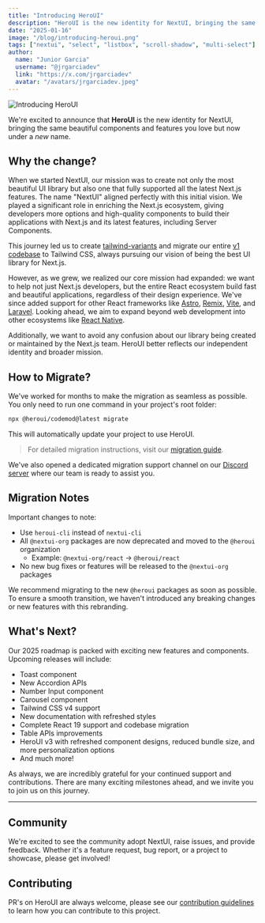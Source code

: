 ```yaml
---
title: "Introducing HeroUI"
description: "HeroUI is the new identity for NextUI, bringing the same beautiful components and features you love under a new name."
date: "2025-01-16"
image: "/blog/introducing-heroui.png"
tags: ["nextui", "select", "listbox", "scroll-shadow", "multi-select"]
author:
  name: "Junior Garcia"
  username: "@jrgarciadev"
  link: "https://x.com/jrgarciadev"
  avatar: "/avatars/jrgarciadev.jpeg"
---
```


<img
  src="/blog/introducing-heroui_2x.png"
  width={700}
  height={350}
  alt="Introducing HeroUI"
  className="w-full border border-transparent dark:border-default-200/50 object-fit rounded-xl shadow-lg"
/>

We're excited to announce that **HeroUI** is the new identity for NextUI, bringing the same beautiful components and features you love but now under a _new_ name.

<Spacer y={4} />

## Why the change?

When we started NextUI, our mission was to create not only the most beautiful UI library but also one that fully supported all the latest Next.js features. The name "NextUI" aligned perfectly with this initial vision. We played a significant role in enriching the Next.js ecosystem, giving developers more options and high-quality components to build their applications with Next.js and its latest features, including Server Components.

This journey led us to create [tailwind-variants](https://tailwind-variants.org) and migrate our entire [v1 codebase](https://v1.nextui.org) to Tailwind CSS, always pursuing our vision of being the best UI library for Next.js.

However, as we grew, we realized our core mission had expanded: we want to help not just Next.js developers, but the entire React ecosystem build fast and beautiful applications, regardless of their design experience. We've since added support for other React frameworks like [Astro](https://astro.build/), [Remix](https://remix.run/), [Vite](https://vitejs.dev/), and [Laravel](https://laravel.com/). Looking ahead, we aim to expand beyond web development into other ecosystems like [React Native](https://reactnative.dev/).

Additionally, we want to avoid any confusion about our library being created or maintained by the Next.js team. HeroUI better reflects our independent identity and broader mission.


## How to Migrate?

We've worked for months to make the migration as seamless as possible. You only need to run one command in your project's root folder:

```bash
npx @heroui/codemod@latest migrate
```

This will automatically update your project to use HeroUI.

> For detailed migration instructions, visit our [migration guide](/docs/guide/nextui-to-heroui).

We've also opened a dedicated migration support channel on our [Discord server](https://discord.gg/9b6yyZKmH4) where our team is ready to assist you.

## Migration Notes

Important changes to note:

- Use `heroui-cli` instead of `nextui-cli`
- All `@nextui-org` packages are now deprecated and moved to the `@heroui` organization
  - Example: `@nextui-org/react` → `@heroui/react`
- No new bug fixes or features will be released to the `@nextui-org` packages

We recommend migrating to the new `@heroui` packages as soon as possible. To ensure a smooth transition, we haven't introduced any breaking changes or new features with this rebranding.


## What's Next?

Our 2025 roadmap is packed with exciting new features and components. Upcoming releases will include:

- Toast component
- New Accordion APIs
- Number Input component
- Carousel component
- Tailwind CSS v4 support
- New documentation with refreshed styles
- Complete React 19 support and codebase migration
- Table APIs improvements
- HeroUI v3 with refreshed component designs, reduced bundle size, and more personalization options
- And much more!

As always, we are incredibly grateful for your continued support and contributions. There are many exciting milestones ahead, and we invite you to join us on this journey.

<Spacer y={8} />

---

## Community

We're excited to see the community adopt NextUI, raise issues, and provide feedback.
Whether it's a feature request, bug report, or a project to showcase, please get involved!

<Community />

## Contributing

PR's on HeroUI are always welcome, please see our [contribution guidelines](https://github.com/frontio-ai/heroui/blob/main/CONTRIBUTING.md) to learn how you can contribute to this project.
